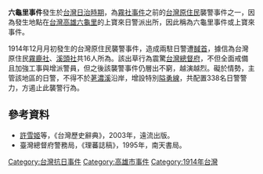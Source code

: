 '''六龜里事件'''發生於[[台灣日治時期|台灣日治時期]]，為[[霧社事件|霧社事件]]之前的[[台灣原住民|台灣原住民]]襲警事件之一，因為發生地點在[[台灣|台灣]][[高雄|高雄]][[六龜里|六龜里]]的上寶來日警派出所，因此稱為六龜里事件或上寶來事件。

1914年12月月初發生的台灣原住民襲警事件，造成兩駐日警遭[[馘首|馘首]]，據信為台灣原住民[[霧鹿社|霧鹿社]]、[[溪頭社|溪頭社]]共16人所為。該出草行為震驚[[台灣總督府|台灣總督府]]，不但全面戒備且加強工事與增派警員，但之後該襲警事件仍層出不窮，越演越烈。礙於情勢，主管該地區的日警，不得不於[[荖濃溪|荖濃溪]]沿岸，增設特別[[隘勇線|隘勇線]]，共配置338名日警警力，方遏止此襲警行為。

==參考資料==
*[[許雪姬|許雪姬]]等，《台灣歷史辭典》，2003年，遠流出版。
*臺灣總督府警務局，《理蕃誌稿》，1995年，南天書局。

[[Category:台灣抗日事件|Category:台灣抗日事件]]
[[Category:高雄市事件|Category:高雄市事件]]
[[Category:1914年台灣|Category:1914年台灣]]